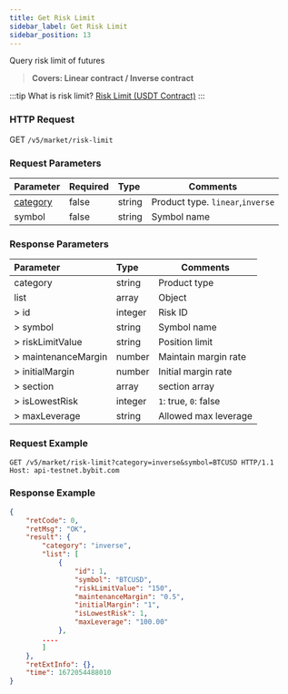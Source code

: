 ```yaml
---
title: Get Risk Limit
sidebar_label: Get Risk Limit
sidebar_position: 13
---
```



Query risk limit of futures
> **Covers: Linear contract / Inverse contract**

:::tip
What is risk limit? <a href="https://www.bybit.com/en-US/help-center/bybitHC_Article?language=en_US&id=000001164">Risk Limit (USDT Contract)</a>
:::

### HTTP Request
GET `/v5/market/risk-limit`

### Request Parameters
| Parameter | Required | Type | Comments|
|:----- |:-------|:-----|------ |
|[category](../enum#category) |false |string |Product type. `linear`,`inverse` |
|symbol |false |string |Symbol name|

### Response Parameters
| Parameter | Type | Comments|
|:----- |:-----|----- |
|category |string |Product type |
|list |array |Object |
|> id |integer |Risk ID |
|> symbol |string |Symbol name |
|> riskLimitValue |string |Position limit |
|> maintenanceMargin |number |Maintain margin rate |
|> initialMargin |number |Initial margin rate |
|> section |array |section array |
|> isLowestRisk |integer |`1`: true, `0`: false |
|> maxLeverage |string |Allowed max leverage |

### Request Example

```http
GET /v5/market/risk-limit?category=inverse&symbol=BTCUSD HTTP/1.1
Host: api-testnet.bybit.com
```

### Response Example

```json
{
    "retCode": 0,
    "retMsg": "OK",
    "result": {
        "category": "inverse",
        "list": [
            {
                "id": 1,
                "symbol": "BTCUSD",
                "riskLimitValue": "150",
                "maintenanceMargin": "0.5",
                "initialMargin": "1",
                "isLowestRisk": 1,
                "maxLeverage": "100.00"
            },
        ....
        ]
    },
    "retExtInfo": {},
    "time": 1672054488010
}
```